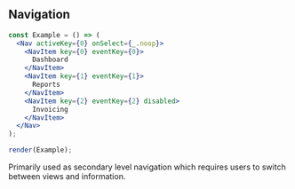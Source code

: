
## Navigation

```jsx live=true
const Example = () => (
  <Nav activeKey={0} onSelect={_.noop}>
    <NavItem key={0} eventKey={0}>
      Dashboard
    </NavItem>
    <NavItem key={1} eventKey={1}>
      Reports
    </NavItem>
    <NavItem key={2} eventKey={2} disabled>
      Invoicing
    </NavItem>
  </Nav>
);

render(Example);
```

<DesignNotes>
  <p>Primarily used as secondary level navigation which requires users to switch between views and information.</p>
</DesignNotes>
<Props componentName="Navigation" />
